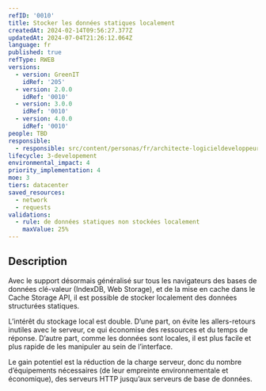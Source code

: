 ```yaml
---
refID: '0010'
title: Stocker les données statiques localement
createdAt: 2024-02-14T09:56:27.377Z
updatedAt: 2024-07-04T21:26:12.064Z
language: fr
published: true
refType: RWEB
versions:
  - version: GreenIT
    idRef: '205'
  - version: 2.0.0
    idRef: '0010'
  - version: 3.0.0
    idRef: '0010'
  - version: 4.0.0
    idRef: '0010'
people: TBD
responsible:
  - responsible: src/content/personas/fr/architecte-logicieldeveloppeur.mdx
lifecycle: 3-developement
environmental_impact: 4
priority_implementation: 4
moe: 3
tiers: datacenter
saved_resources:
  - network
  - requests
validations:
  - rule: de données statiques non stockées localement
    maxValue: 25%
---
```


## Description

Avec le support désormais généralisé sur tous les navigateurs des bases de données clé-valeur (IndexDB, Web Storage), et de la mise en cache dans le Cache Storage API, il est possible de stocker localement des données structurées statiques.

L’intérêt du stockage local est double. D’une part, on évite les allers-retours inutiles avec le serveur, ce qui économise des ressources et du temps de réponse.
D’autre part, comme les données sont locales, il est plus facile et plus rapide de les manipuler au sein de l’interface.

Le gain potentiel est la réduction de la charge serveur, donc du nombre d’équipements nécessaires (de leur empreinte environnementale et économique),
des serveurs HTTP jusqu’aux serveurs de base de données.
